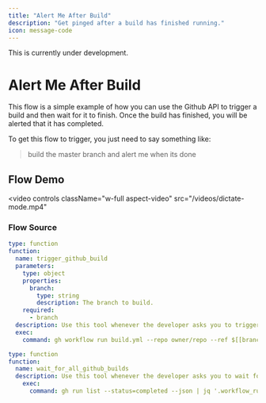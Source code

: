 ```yaml
---
title: "Alert Me After Build"
description: "Get pinged after a build has finished running."
icon: message-code
---
```


<Warning>This is currently under development.</Warning>

# Alert Me After Build

This flow is a simple example of how you can use the Github API to trigger a build and then wait for it to finish.
Once the build has finished, you will be alerted that it has completed.

To get this flow to trigger, you just need to say something like:

> build the master branch and alert me when its done

## Flow Demo

<video
  controls
  className="w-full aspect-video"
  src="/videos/dictate-mode.mp4"
></video>

### Flow Source

```yaml
type: function
function:
  name: trigger_github_build
  parameters:
    type: object
    properties:
      branch:
        type: string
        description: The branch to build.
    required:
      - branch
  description: Use this tool whenever the developer asks you to trigger a github build.
  exec:
    command: gh workflow run build.yml --repo owner/repo --ref $[[branch]]

type: function
function:
  name: wait_for_all_github_builds
  description: Use this tool whenever the developer asks you to wait for github builds to finish.
    exec:
      command: gh run list --status=completed --json | jq '.workflow_runs | map(select(.name == "build.yml")) | map(select(.status == "completed")) | length'
```
